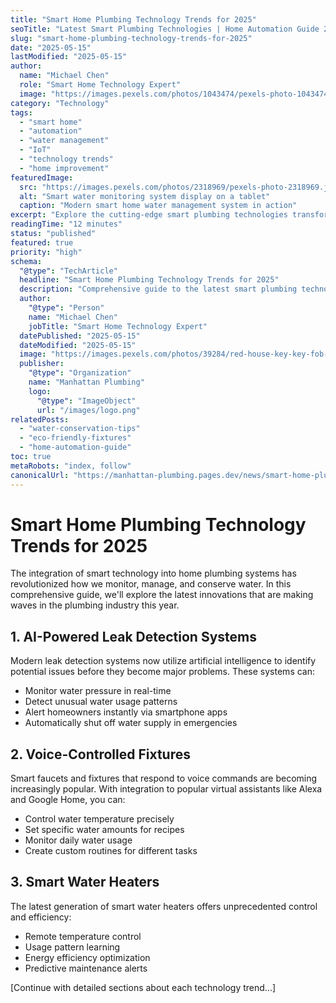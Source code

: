 ```yaml
---
title: "Smart Home Plumbing Technology Trends for 2025"
seoTitle: "Latest Smart Plumbing Technologies | Home Automation Guide 2025"
slug: "smart-home-plumbing-technology-trends-for-2025"
date: "2025-05-15"
lastModified: "2025-05-15"
author:
  name: "Michael Chen"
  role: "Smart Home Technology Expert"
  image: "https://images.pexels.com/photos/1043474/pexels-photo-1043474.jpeg?auto=compress&cs=tinysrgb&w=1260&h=750&dpr=2"
category: "Technology"
tags:
  - "smart home"
  - "automation"
  - "water management"
  - "IoT"
  - "technology trends"
  - "home improvement"
featuredImage:
  src: "https://images.pexels.com/photos/2318969/pexels-photo-2318969.jpeg?auto=compress&cs=tinysrgb&w=1260&h=750&dpr=2"
  alt: "Smart water monitoring system display on a tablet"
  caption: "Modern smart home water management system in action"
excerpt: "Explore the cutting-edge smart plumbing technologies transforming homes in 2025. From AI-powered leak detection to voice-controlled fixtures, discover how smart technology is revolutionizing home water management."
readingTime: "12 minutes"
status: "published"
featured: true
priority: "high"
schema:
  "@type": "TechArticle"
  headline: "Smart Home Plumbing Technology Trends for 2025"
  description: "Comprehensive guide to the latest smart plumbing technologies and home automation systems for modern homes"
  author:
    "@type": "Person"
    name: "Michael Chen"
    jobTitle: "Smart Home Technology Expert"
  datePublished: "2025-05-15"
  dateModified: "2025-05-15"
  image: "https://images.pexels.com/photos/39284/red-house-key-key-fob-door-39284.jpeg?auto=compress&cs=tinysrgb&w=1260&h=750&dpr=2"
  publisher:
    "@type": "Organization"
    name: "Manhattan Plumbing"
    logo:
      "@type": "ImageObject"
      url: "/images/logo.png"
relatedPosts:
  - "water-conservation-tips"
  - "eco-friendly-fixtures"
  - "home-automation-guide"
toc: true
metaRobots: "index, follow"
canonicalUrl: "https://manhattan-plumbing.pages.dev/news/smart-home-plumbing"
---
```


# Smart Home Plumbing Technology Trends for 2025

The integration of smart technology into home plumbing systems has revolutionized how we monitor,
manage, and conserve water. In this comprehensive guide, we'll explore the latest innovations that
are making waves in the plumbing industry this year.

## 1. AI-Powered Leak Detection Systems

Modern leak detection systems now utilize artificial intelligence to identify potential issues
before they become major problems. These systems can:

- Monitor water pressure in real-time
- Detect unusual water usage patterns
- Alert homeowners instantly via smartphone apps
- Automatically shut off water supply in emergencies

## 2. Voice-Controlled Fixtures

Smart faucets and fixtures that respond to voice commands are becoming increasingly popular. With
integration to popular virtual assistants like Alexa and Google Home, you can:

- Control water temperature precisely
- Set specific water amounts for recipes
- Monitor daily water usage
- Create custom routines for different tasks

## 3. Smart Water Heaters

The latest generation of smart water heaters offers unprecedented control and efficiency:

- Remote temperature control
- Usage pattern learning
- Energy efficiency optimization
- Predictive maintenance alerts

[Continue with detailed sections about each technology trend...]
